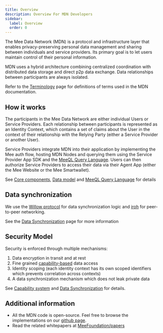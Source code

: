 ```yaml
---
title: Overview
description: Overview For MDN Developers
sidebar:
  label: Overview
  order: 0
---
```


The Mee Data Network (MDN) is a protocol and infrastructure layer that enables privacy-preserving personal data management and sharing between individuals and service providers. Its primary goal is to let users maintain control of their personal information.

MDN uses a hybrid architecture combining centralized coordination with distributed data storage and direct p2p data exchange. Data relationships between participants are always isolated.

Refer to the [Terminology](./terminology/) page for definitions of terms used in the MDN documentation.

## How it works

The participants in the Mee Data Network are either individual Users or Service Providers. Each relationship between participants is represented as an Identity Context, which contains a set of claims about the User in the context of their relationship with the Relying Party (either a Service Provider or another User).

Service Providers integrate MDN into their application by implementing the Mee auth flow, hosting MDN Nodes and querying them using the Service Provider App SDK and the [MeeQL Query Language](./meeql-query-language). Users can then authorize Service Providers to access their data via their Agent App (either the Mee Website or the Mee Smartwallet).

See [Core components](./core-components), [Data model](./data-model) and [MeeQL Query Language](./meeql-query-language) for details

## Data synchronization

We use the [Willow protocol](https://willowprotocol.org/) for data synchronization logic and [iroh](https://www.iroh.computer/) for peer-to-peer networking.

See the [Data Synchronization](./data-synchronization) page for more information

## Security Model

Security is enforced through multiple mechanisms:


1. Data encryption in transit and at rest
2. Fine grained [capability-based](https://en.wikipedia.org/wiki/Capability-based_security) data access
3. Identity scoping (each identity context has its own scoped identifiers which prevents correlation across contexts)
4. A data synchronization mechanism which does not leak private data

See [Capability system](./capability-system) and  [Data Synchronization](./data-synchronization) for details.

## Additional information

* All the MDN code is open-source. Feel free to browse the implementations on our [github page](https://github.com/MeeFoundation/).
* Read the related whitepapers at [MeeFoundation/papers](https://github.com/MeeFoundation/papers)